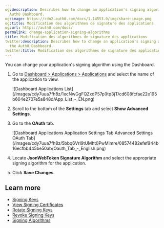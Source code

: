 ```yaml
---
og:description: Describes how to change an application's signing algorithm using the
  Auth0 Dashboard.
og:image: https://cdn2.auth0.com/docs/1.14553.0/img/share-image.png
og:title: Modification des algorithmes de signature des applications
og:url: https://auth0.com/docs/
permalink: change-application-signing-algorithms
title: Modification des algorithmes de signature des applications
twitter:description: Describes how to change an application's signing algorithm using
  the Auth0 Dashboard.
twitter:title: Modification des algorithmes de signature des applications
---
```


You can change your application's <Tooltip tip="Signing Algorithm: Algorithm used to digitally sign tokens to ensure the token has not been tampered with." cta="View Glossary" href="/docs/glossary?term=signing+algorithm">signing algorithm</Tooltip> using the Dashboard.

1. Go to [Dashboard > Applications > Applications](https://manage.auth0.com/#/applications) and select the name of the application to view.

   <Frame>![Dashboard Applications List](/images/cdy7uua7fh8z/1ecNwGgFQZxdP57p0tp3jT/cd608fcfae22e195b604e2707e5a848d/App_List_-_EN.png)</Frame>
2. Scroll to the bottom of the **Settings** tab and select **Show Advanced Settings**.
3. Go to the **OAuth** tab.

   <Frame>![Dashboard Applications Application Settings Tab Advanced Settings OAuth Tab](/images/cdy7uua7fh8z/5bbq6VrI9tUMht0PwMimre/08574482efef944b16ecfbb445be50ab/Oauth_Tab_-_English.png)</Frame>
4. Locate **JsonWebToken Signature Algorithm** and select the appropriate signing algorithm for the application.
5. Click **Save Changes**.

## Learn more

* [Signing Keys](/docs/get-started/tenant-settings/signing-keys)
* [View Signing Certificates](/docs/get-started/tenant-settings/signing-keys/view-signing-certificates)
* [Rotate Signing Keys](/docs/get-started/tenant-settings/signing-keys/rotate-signing-keys)
* [Revoke Signing Keys](/docs/get-started/tenant-settings/signing-keys/revoke-signing-keys)
* [Signing Algorithms](/docs/get-started/applications/signing-algorithms)